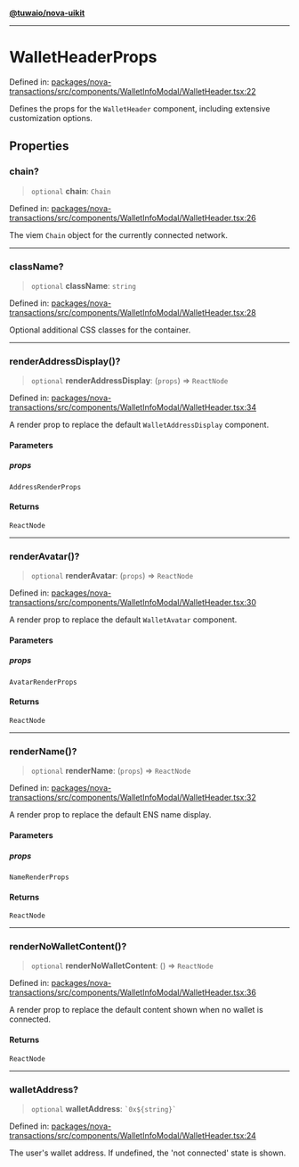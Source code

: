 [**@tuwaio/nova-uikit**](../../../README.md)

***

# WalletHeaderProps

Defined in: [packages/nova-transactions/src/components/WalletInfoModal/WalletHeader.tsx:22](https://github.com/TuwaIO/nova-uikit/blob/8c227b3240aabcebf3eaf65cc271a423383f4964/packages/nova-transactions/src/components/WalletInfoModal/WalletHeader.tsx#L22)

Defines the props for the `WalletHeader` component, including extensive customization options.

## Properties

### chain?

> `optional` **chain**: `Chain`

Defined in: [packages/nova-transactions/src/components/WalletInfoModal/WalletHeader.tsx:26](https://github.com/TuwaIO/nova-uikit/blob/8c227b3240aabcebf3eaf65cc271a423383f4964/packages/nova-transactions/src/components/WalletInfoModal/WalletHeader.tsx#L26)

The viem `Chain` object for the currently connected network.

***

### className?

> `optional` **className**: `string`

Defined in: [packages/nova-transactions/src/components/WalletInfoModal/WalletHeader.tsx:28](https://github.com/TuwaIO/nova-uikit/blob/8c227b3240aabcebf3eaf65cc271a423383f4964/packages/nova-transactions/src/components/WalletInfoModal/WalletHeader.tsx#L28)

Optional additional CSS classes for the container.

***

### renderAddressDisplay()?

> `optional` **renderAddressDisplay**: (`props`) => `ReactNode`

Defined in: [packages/nova-transactions/src/components/WalletInfoModal/WalletHeader.tsx:34](https://github.com/TuwaIO/nova-uikit/blob/8c227b3240aabcebf3eaf65cc271a423383f4964/packages/nova-transactions/src/components/WalletInfoModal/WalletHeader.tsx#L34)

A render prop to replace the default `WalletAddressDisplay` component.

#### Parameters

##### props

`AddressRenderProps`

#### Returns

`ReactNode`

***

### renderAvatar()?

> `optional` **renderAvatar**: (`props`) => `ReactNode`

Defined in: [packages/nova-transactions/src/components/WalletInfoModal/WalletHeader.tsx:30](https://github.com/TuwaIO/nova-uikit/blob/8c227b3240aabcebf3eaf65cc271a423383f4964/packages/nova-transactions/src/components/WalletInfoModal/WalletHeader.tsx#L30)

A render prop to replace the default `WalletAvatar` component.

#### Parameters

##### props

`AvatarRenderProps`

#### Returns

`ReactNode`

***

### renderName()?

> `optional` **renderName**: (`props`) => `ReactNode`

Defined in: [packages/nova-transactions/src/components/WalletInfoModal/WalletHeader.tsx:32](https://github.com/TuwaIO/nova-uikit/blob/8c227b3240aabcebf3eaf65cc271a423383f4964/packages/nova-transactions/src/components/WalletInfoModal/WalletHeader.tsx#L32)

A render prop to replace the default ENS name display.

#### Parameters

##### props

`NameRenderProps`

#### Returns

`ReactNode`

***

### renderNoWalletContent()?

> `optional` **renderNoWalletContent**: () => `ReactNode`

Defined in: [packages/nova-transactions/src/components/WalletInfoModal/WalletHeader.tsx:36](https://github.com/TuwaIO/nova-uikit/blob/8c227b3240aabcebf3eaf65cc271a423383f4964/packages/nova-transactions/src/components/WalletInfoModal/WalletHeader.tsx#L36)

A render prop to replace the default content shown when no wallet is connected.

#### Returns

`ReactNode`

***

### walletAddress?

> `optional` **walletAddress**: `` `0x${string}` ``

Defined in: [packages/nova-transactions/src/components/WalletInfoModal/WalletHeader.tsx:24](https://github.com/TuwaIO/nova-uikit/blob/8c227b3240aabcebf3eaf65cc271a423383f4964/packages/nova-transactions/src/components/WalletInfoModal/WalletHeader.tsx#L24)

The user's wallet address. If undefined, the 'not connected' state is shown.
